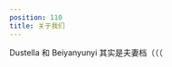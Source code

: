 ```yaml
---
position: 110
title: 关于我们
---
```



<div className={styles.teamlist}>
  <TeamMember
    memberName="Turbo Hsu"
    avatar="/img/avatar_turbo.jpg"
    role="/dev/null" />

  <TeamMember
    memberName="Steve Reed"
    avatar="/img/avatar_steve.jpg"
    role="我有玉玉症" />

  <TeamMember
    memberName="Dustella"
    avatar="https://img-cdn.dustella.net/avtr.jpg"
    role="摸鱼运维！" />

  <TeamMember
    memberName="BeiyanYunyi"
    avatar="https://img-cdn.dustella.net/byyy-avtr.png"
    role="摸鱼前端！"
  />
</div>

<p className={styles.setext}>Dustella 和 Beiyanyunyi 其实是夫妻档（（（</p>
